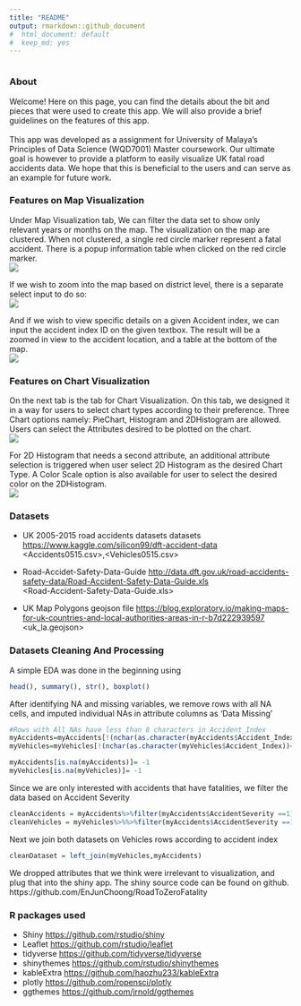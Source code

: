 ```yaml
---
title: "README"
output: rmarkdown::github_document
#  html_document: default
#  keep_md: yes
---
```


```r
```

### About

Welcome! Here on this page, you can find the details about the bit and pieces that were used to create this app. We will also provide a brief guidelines on the features of this app. <br><br>
This app was developed as a assignment for University of Malaya's Principles of Data Science (WQD7001) Master coursework. Our ultimate goal is however to provide a platform to easily visualize UK fatal road accidents data. We hope that this is beneficial to the users and can serve as an example for future work. 


### Features on Map Visualization
Under Map Visualization tab, We can filter the data set to show only relevant years or months on the map. The visualization on the map are clustered. When not clustered, a single red circle marker represent a fatal accident. There is a popup information table when clicked on the red circle marker. <br>
<img src='Image/Image1.JPG'>


If we wish to zoom into the map based on district level, there is a separate select input to do so:<br>
<img src='Image/Image2.JPG'>

And if we wish to view specific details on a given Accident index, we can input the accident index ID on the given textbox. The result will be a zoomed in view to the accident location, and a table at the bottom of the map. <br>
<img src='Image/Image3.JPG'>


### Features on Chart Visualization
On the next tab is the tab for Chart Visualization. On this tab, we designed it in a way for users to select chart types according to their preference. Three Chart options namely: PieChart, Histogram and 2DHistogram are allowed. Users can select the Attributes desired to be plotted on the chart. <br>
<img src='Image/Image4.JPG'>

For 2D Histogram that needs a second attribute, an additional attribute selection is triggered when user select 2D Histogram as the desired Chart Type. A Color Scale option is also available for user to select the desired color on the 2DHistogram.<br>
<img src='Image/Image5.JPG'>


### Datasets
- UK 2005-2015 road accidents datasets datasets [https://www.kaggle.com/silicon99/dft-accident-data](https://www.kaggle.com/silicon99/dft-accident-data)<br>
<Accidents0515.csv>,<Vehicles0515.csv>

- Road-Accidet-Safety-Data-Guide [http://data.dft.gov.uk/road-accidents-safety-data/Road-Accident-Safety-Data-Guide.xls](http://data.dft.gov.uk/road-accidents-safety-data/Road-Accident-Safety-Data-Guide.xls)<br>
<Road-Accident-Safety-Data-Guide.xls>

- UK Map Polygons geojson file [https://blog.exploratory.io/making-maps-for-uk-countries-and-local-authorities-areas-in-r-b7d222939597](https://blog.exploratory.io/making-maps-for-uk-countries-and-local-authorities-areas-in-r-b7d222939597)<br>
<uk_la.geojson>

### Datasets Cleaning And Processing
A simple EDA was done in the beginning using 

```r
head(), summary(), str(), boxplot()
```

After identifying NA and missing variables, we remove rows with all NA cells, and imputed individual NAs in attribute columns as 'Data Missing'
```r
#Rows with All NAs have less than 8 characters in Accident_Index 
myAccidents=myAccidents[!(nchar(as.character(myAccidents$Accident_Index))<8),]
myVehicles=myVehicles[!(nchar(as.character(myVehicles$Accident_Index))<8),]

myAccidents[is.na(myAccidents)]= -1 
myVehicles[is.na(myVehicles)]= -1
```

Since we are only interested with accidents that have fatalities, we filter the data based on Accident Severity
```r
cleanAccidents = myAccidents%>%filter(myAccidents$AccidentSeverity ==1)
cleanVehicles = myVehicles%>%%>%filter(myAccidents$AccidentSeverity ==1)
```

Next we join both datasets on Vehicles rows according to accident index
```r
cleanDataset = left_join(myVehicles,myAccidents)
```

We dropped attributes that we think were irrelevant to visualization, and plug that into the shiny app. The shiny source code can be found on github.<br>
https://github.com/EnJunChoong/RoadToZeroFatality


### R packages used
-  Shiny [https://github.com/rstudio/shiny](https://github.com/rstudio/shiny)
-  Leaflet [https://github.com/rstudio/leaflet](https://github.com/rstudio/leaflet)
-  tidyverse [https://github.com/tidyverse/tidyverse](https://github.com/tidyverse/tidyverse)
-  shinythemes [https://github.com/rstudio/shinythemes](https://github.com/rstudio/shinythemes)
-  kableExtra [https://github.com/haozhu233/kableExtra](https://github.com/haozhu233/kableExtra)
-  plotly [https://github.com/ropensci/plotly](https://github.com/ropensci/plotly)
-  ggthemes [https://github.com/jrnold/ggthemes](https://github.com/jrnold/ggthemes)
